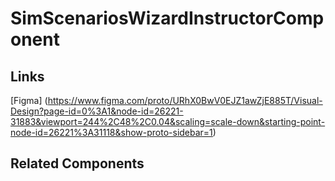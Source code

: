 <!-- simulator-scenarios-wizard-instructor.stories.mdx -->


<Meta
  title="QTD Components/designanddevelopment/simulators-scenarios/simulator-scenarios-wizard/simulator-scenarios-wizard-instructor/README"
  component={SimScenariosWizardInstructorComponent}
/>

# SimScenariosWizardInstructorComponent

<ArgsTable of={SimScenariosWizardInstructorComponent} />

## Links

[Figma] (https://www.figma.com/proto/URhX0BwV0EJZ1awZjE885T/Visual-Design?page-id=0%3A1&node-id=26221-31883&viewport=244%2C48%2C0.04&scaling=scale-down&starting-point-node-id=26221%3A31118&show-proto-sidebar=1)

## Related Components
